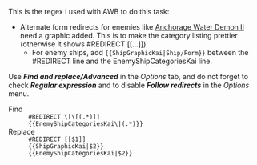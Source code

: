 This is the regex I used with AWB to do this task:
* Alternate form redirects for enemies like [[Anchorage Water Demon II]] need a graphic added. This is to make the category listing prettier (otherwise it shows #REDIRECT <nowiki>[[...]]</nowiki>).
** For enemy ships, add <code><nowiki>{{ShipGraphicKai|Ship/Form}}</nowiki></code> between the #REDIRECT line and the EnemyShipCategoriesKai line.


Use '''''Find and replace/Advanced''''' in the ''Options'' tab, and do not forget to check '''''Regular expression''''' and to disable '''''Follow redirects''''' in the ''Options'' menu.

;Find
:<code><nowiki>#REDIRECT \[\[(.*)]]</nowiki></code>
:
:<code><nowiki>{{EnemyShipCategoriesKai\|(.*)}}</nowiki></code>
;Replace
:<code><nowiki>#REDIRECT [[$1]]</nowiki></code>
:
:<code><nowiki>{{ShipGraphicKai|$2}}</nowiki></code>
:
:<code><nowiki>{{EnemyShipCategoriesKai|$2}}</nowiki></code>